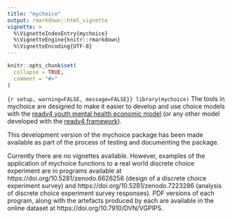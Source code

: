 ```yaml
---
title: "mychoice"
output: rmarkdown::html_vignette
vignette: >
  %\VignetteIndexEntry{mychoice}
  %\VignetteEngine{knitr::rmarkdown}
  %\VignetteEncoding{UTF-8}
---
```


```r
knitr::opts_chunk$set(
  collapse = TRUE,
  comment = "#>"
)
```

```{r setup, warning=FALSE, message=FALSE}}
library(mychoice)
```
The tools in mychoice are designed to make it easier to develop and use choice models with the [ready4 youth mental health economic model](https://www.ready4-dev.com/docs/model/) (or any other model developed with the [ready4 framework](https://www.ready4-dev.com)).

This development version of the mychoice package has been made available as part of the process of testing and documenting the package. 

Currently there are no vignettes available. However, examples of the application of mychoice functions to a real world discrete choice experiment are in programs available at https://doi.org/10.5281/zenodo.6626256 (design of a discrete choice experiment survey) and https://doi.org/10.5281/zenodo.7223286 (analysis of discrete choice experiment survey responses). PDF versions of each program, along with the artefacts produced by each are available in the online dataset at https://doi.org/10.7910/DVN/VGPIPS. 
